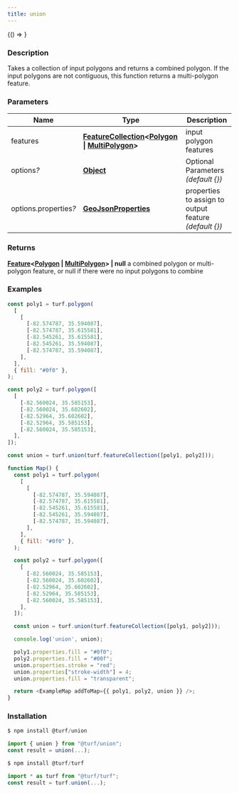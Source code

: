 ```yaml
---
title: union
---
```



<!-- Expose turf as global var for experimenting in the browser console -->

<BrowserOnly>{() => <WindowTurfGlobal turf={turf} />}</BrowserOnly>

### Description

Takes a collection of input polygons and returns a combined polygon. If the
input polygons are not contiguous, this function returns a multi-polygon
feature.

### Parameters

| Name                       | Type                                                                                                                                                                                                          | Description                                             |
| -------------------------- | ------------------------------------------------------------------------------------------------------------------------------------------------------------------------------------------------------------- | ------------------------------------------------------- |
| features                   | **[FeatureCollection](https://tools.ietf.org/html/rfc7946#section-3.3)\<[Polygon](https://tools.ietf.org/html/rfc7946#section-3.1.6) \| [MultiPolygon](https://tools.ietf.org/html/rfc7946#section-3.1.7)\>** | input polygon features                                  |
| options<i>?</i>            | **[Object](https://developer.mozilla.org/docs/Web/JavaScript/Reference/Global_Objects/Object)**                                                                                                               | Optional Parameters _(default \{\})_                    |
| options.properties<i>?</i> | **[GeoJsonProperties](https://tools.ietf.org/html/rfc7946#section-3.2)**                                                                                                                                      | properties to assign to output feature _(default \{\})_ |

### Returns

**[Feature](https://tools.ietf.org/html/rfc7946#section-3.2)\<[Polygon](https://tools.ietf.org/html/rfc7946#section-3.1.6) \| [MultiPolygon](https://tools.ietf.org/html/rfc7946#section-3.1.7)\> \| null** a combined polygon or multi-polygon feature, or null if there were no input polygons to combine

### Examples

```javascript
const poly1 = turf.polygon(
  [
    [
      [-82.574787, 35.594087],
      [-82.574787, 35.615581],
      [-82.545261, 35.615581],
      [-82.545261, 35.594087],
      [-82.574787, 35.594087],
    ],
  ],
  { fill: "#0f0" },
);

const poly2 = turf.polygon([
  [
    [-82.560024, 35.585153],
    [-82.560024, 35.602602],
    [-82.52964, 35.602602],
    [-82.52964, 35.585153],
    [-82.560024, 35.585153],
  ],
]);

const union = turf.union(turf.featureCollection([poly1, poly2]));
```

```javascript live
function Map() {
  const poly1 = turf.polygon(
    [
      [
        [-82.574787, 35.594087],
        [-82.574787, 35.615581],
        [-82.545261, 35.615581],
        [-82.545261, 35.594087],
        [-82.574787, 35.594087],
      ],
    ],
    { fill: "#0f0" },
  );

  const poly2 = turf.polygon([
    [
      [-82.560024, 35.585153],
      [-82.560024, 35.602602],
      [-82.52964, 35.602602],
      [-82.52964, 35.585153],
      [-82.560024, 35.585153],
    ],
  ]);

  const union = turf.union(turf.featureCollection([poly1, poly2]));

  console.log('union', union);

  poly1.properties.fill = "#0f0";
  poly2.properties.fill = "#00f";
  union.properties.stroke = "red";
  union.properties["stroke-width"] = 4;
  union.properties.fill = "transparent";

  return <ExampleMap addToMap={{ poly1, poly2, union }} />;
}
```

### Installation

```javascript
$ npm install @turf/union

import { union } from "@turf/union";
const result = union(...);
```

```javascript
$ npm install @turf/turf

import * as turf from "@turf/turf";
const result = turf.union(...);
```
